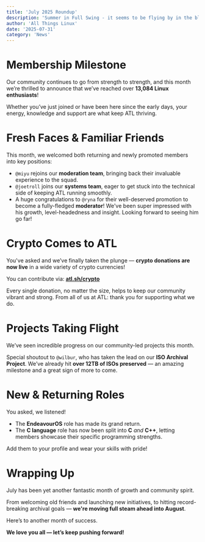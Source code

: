 ```yaml
---
title: 'July 2025 Roundup'
description: 'Summer in Full Swing - it seems to be flying by in the blink of an eye! Just what did we get up to this month?'
author: 'All Things Linux'
date: '2025-07-31'
category: 'News'
---
```


# Membership Milestone
Our community continues to go from strength to strength, and this month we’re thrilled to announce that we’ve reached over **13,084 Linux enthusiasts**!

Whether you’ve just joined or have been here since the early days, your energy, knowledge and support are what keep ATL thriving.

# Fresh Faces & Familiar Friends
This month, we welcomed both returning and newly promoted members into key positions:

- `@miyu` rejoins our **moderation team**, bringing back their invaluable experience to the squad.
- `@joetroll` joins our **systems team**, eager to get stuck into the technical side of keeping ATL running smoothly.
- A huge congratulations to `@ryna` for their well-deserved promotion to become a fully-fledged **moderator**! We've been super impressed with his growth, level-headedness and insight. Looking forward to seeing him go far!

# Crypto Comes to ATL
You've asked and we’ve finally taken the plunge — **crypto donations are now live** in a wide variety of crypto currencies!

You can contribute via: [**atl.sh/crypto**](https://atl.sh/crypto)

Every single donation, no matter the size, helps to keep our community vibrant and strong. From all of us at ATL: thank you for supporting what we do.

# Projects Taking Flight

We’ve seen incredible progress on our community-led projects this month.

Special shoutout to `@wilbur`, who has taken the lead on our **ISO Archival Project**. We’ve already hit **over 12TB of ISOs preserved** — an amazing milestone and a great sign of more to come.

# New & Returning Roles
You asked, we listened!
- The **EndeavourOS** role has made its grand return.
- The **C language** role has now been split into **C** *and* **C++**, letting members showcase their specific programming strengths.

Add them to your profile and wear your skills with pride!

# Wrapping Up
July has been yet another fantastic month of growth and community spirit.

From welcoming old friends and launching new initiatives, to hitting record-breaking archival goals — **we're moving full steam ahead into August**.

Here’s to another month of success.

**We love you all — let’s keep pushing forward!**

